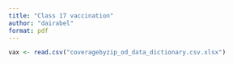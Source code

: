 ```yaml
---
title: "Class 17 vaccination"
author: "dairabel"
format: pdf
---
```


```r
vax <- read.csv("coveragebyzip_od_data_dictionary.csv.xlsx")

```

